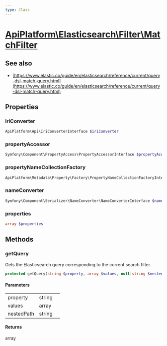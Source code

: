 ```yaml
---
type: Class
---
```


# [ApiPlatform\Elasticsearch\Filter\MatchFilter](/docs/reference/Elasticsearch/Filter/MatchFilter)

## See also
- [https://www.elastic.co/guide/en/elasticsearch/reference/current/query-dsl-match-query.html](https://www.elastic.co/guide/en/elasticsearch/reference/current/query-dsl-match-query.html)


## Properties
### iriConverter

```php
ApiPlatform\Api\IriConverterInterface $iriConverter
```



### propertyAccessor

```php
Symfony\Component\PropertyAccess\PropertyAccessorInterface $propertyAccessor
```



### propertyNameCollectionFactory

```php
ApiPlatform\Metadata\Property\Factory\PropertyNameCollectionFactoryInterface $propertyNameCollectionFactory
```



### nameConverter

```php
Symfony\Component\Serializer\NameConverter\NameConverterInterface $nameConverter
```



### properties

```php
array $properties
```



## Methods

### getQuery

Gets the Elasticsearch query corresponding to the current search filter.

```php
protected getQuery(string $property, array $values, null|string $nestedPath): array
```

#### Parameters

<table><tbody>
<tr><td>property</td><td>string</td><td></td></tr><tr><td>values</td><td>array</td><td></td></tr><tr><td>nestedPath</td><td>string</td><td></td></tr>
</tbody>
</table>

#### Returns

array
